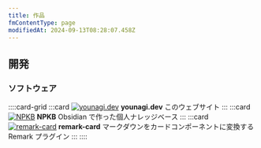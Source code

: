 ```yaml
---
title: 作品
fmContentType: page
modifiedAt: 2024-09-13T08:28:07.458Z
---
```


## 開発

### ソフトウェア

::::card-grid
:::card
[![ younagi.dev ](../../../assets/images/younagidev.jpg)](https://github.com/brklntmhwk/younagi.dev)
**younagi.dev**
このウェブサイト
:::
:::card
[![ NPKB ](../../../assets/images/npkb.png)](https://github.com/brklntmhwk/npkb)
**NPKB**
Obsidian で作った個人ナレッジベース
:::
:::card
[![ remark-card ](../../../assets/images/plugin-image.jpg)](https://github.com/brklntmhwk/remark-card)
**remark-card**
マークダウンをカードコンポーネントに変換する Remark プラグイン
:::
::::
